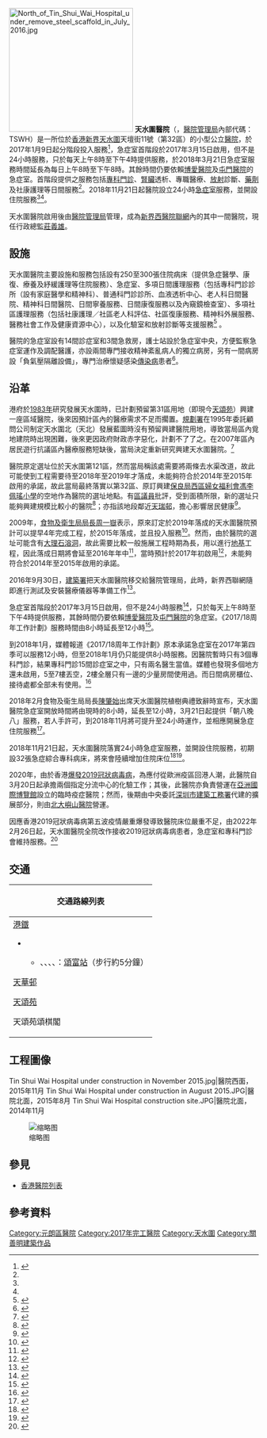 {{Infobox Hospital
| Name        = 天水圍醫院<br/>{{lang|en|Tin Shui Wai Hospital}}
| Org/Group   = [[醫院管理局|醫院管理局]]
| logo        = [[File:Tin_Shui_Wai_Hospital_Logo.png|220px]]
| Image       = [[File:天水圍醫院_Tin_Shui_Wai_Hospital.jpg|280px]]
| image alt   = 
| Caption     = 天水圍醫院西面外觀
| map_type    = 香港
| latitude    = 22.4586
| longitude   = 113.9956
| Logo        = 
| Logo Size   = 
| Location    = 
| Region      =[[天水圍|天水圍]]天壇街11號（第32區）
| State       = [[新界|新界]]
| Country     = [[香港|香港]]
| Coordinates = 
| HealthCare  = 
| Funding     = 公立醫院
| Type        = 地區醫院
| Speciality  = 
| Standards   = 
| Emergency   = 有
| Helipad     = 
| Affiliation = 
| Patron      = 
| Network     = [[新界西聯網|新界西聯網]]
| Beds        = 300張
| Founded     = 2017年1月9日
| Closed      = 
| Website     = [http://www3.ha.org.hk/tswh/ch/ 天水圍醫院]
| Wiki-Links  = 
}}
[[File:North_of_Tin_Shui_Wai_Hospital_under_remove_steel_scaffold_in_July_2016.jpg|250px]]
'''天水圍醫院'''（{{lang-en|'''Tin Shui Wai Hospital'''}}，[[醫院管理局|醫院管理局]]內部代碼：TSWH）是一所位於[[香港|香港]][[新界|新界]][[天水圍|天水圍]]天壇街11號（第32區）的小型公立[[醫院|醫院]]，於2017年1月9日起分階段投入服務<ref>{{cite news|title=天水圍醫院下周一啟用 急症室3月中運作|url=http://news.mingpao.com/ins/instantnews/web_tc/article/20170103/s00001/1483423288676|accessdate=2017-01-03|publisher=明報|date=2017-01-03|archive-date=2018-07-04|archive-url=https://web.archive.org/web/20180704010113/https://news.mingpao.com/ins/instantnews/web_tc/article/20170103/s00001/1483423288676|dead-url=no}}</ref>，急症室首階段於2017年3月15日啟用，但不是24小時服務，只於每天上午8時至下午4時提供服務，於2018年3月21日急症室服務時間延長為每日上午8時至下午8時。其餘時間仍要依賴[[博愛醫院_(香港)|博愛醫院]]及[[屯門醫院|屯門醫院]]的急症室。首階段提供之服務包括[[專科醫師|專科門診]]、[[腎臟|腎臟]]透析、專職醫療、[[放射|放射]]診斷、[[藥劑|藥劑]]及社康護理等日間服務<ref name="infogov1117"/>。2018年11月21日起醫院設立24小時[[急症室|急症室]]服務，並開設住院服務<ref name="rthk180921"/><ref name="東方180922"/>。

天水圍醫院啟用後由[[醫院管理局|醫院管理局]]管理，成為[[新界西醫院聯網|新界西醫院聯網]]內的其中一間醫院，現任行政總監[[莊義雄|莊義雄]]。

==設施==
天水圍醫院主要設施和服務包括設有250至300張住院病床（提供急症醫學、康復、療養及紓緩護理等住院服務）、急症室、多項日間護理服務（包括專科門診診所（設有家庭醫學和精神科）、普通科門診診所、血液透析中心、老人科日間醫院、精神科日間醫院、日間寧養服務、日間康復服務以及內窺鏡檢查室）、多項社區護理服務（包括社康護理／社區老人科評估、社區復康服務、精神科外展服務、醫務社會工作及健康資源中心），以及化驗室和放射診斷等支援服務<ref>{{cite news|title=立法會五題：天水圍醫院|url=http://www.info.gov.hk/gia/general/201011/17/P201011170191.htm|newspaper=香港特別行政區政府 新聞公報|date=2010-11-17|accessdate=2011-12-09|archive-date=2019-10-31|archive-url=https://web.archive.org/web/20191031103335/https://www.info.gov.hk/gia/general/201011/17/P201011170191.htm|dead-url=no}}</ref> 。

醫院的急症室設有14間診症室和3間急救房，護士站設於急症室中央，方便監察急症室運作及調配醫護，亦設兩間專門接收精神紊亂病人的獨立病房，另有一間病房設「負氣壓隔離設備」，專門治療懷疑感染[[傳染病|傳染病]]患者<ref name="mp170307">{{cite news|title=天水圍醫院下周開急症 暫早8午4 特別通道運傳染病人|url=http://news.mingpao.com/pns/dailynews/web_tc/article/20170307/s00002/1488823915430|agency=明報|date=2017-03-07|accessdate=2017-03-07|archive-date=2017-09-02|archive-url=https://web.archive.org/web/20170902224530/https://news.mingpao.com/pns/dailynews/web_tc/article/20170307/s00002/1488823915430|dead-url=no}}</ref>。

==沿革==
港府於[[1983年|1983年]]研究發展天水圍時，已計劃預留第31區用地（即現今[[天頌苑|天頌苑]]）興建一座區域醫院，後來因預計區內的醫療需求不足而擱置。[[規劃署|規劃署]]在1995年委託顧問公司制定天水圍北（天北）發展藍圖時沒有預留興建醫院用地，導致當局區內覓地建院時出現困難，後來更因政府財政赤字惡化，計劃不了了之。在2007年區內居民遊行抗議區內醫療服務短缺後，當局決定重新研究興建天水圍醫院。<ref>{{cite news|title=解密天水圍：遲來13年的醫院？|url=https://medium.com/@tswnewforce/districtpost-defca9f57d19|accessdate=2021-03-14|agency=天水圍民生關注平台|date=2018-07-04|archive-date=2022-03-11|archive-url=https://web.archive.org/web/20220311161842/https://medium.com/@tswnewforce/districtpost-defca9f57d19}}</ref>

醫院原定選址位於天水圍第121區，然而當局稱該處需要將兩條去水渠改道，故此可能使到工程需要待至2018年至2019年才落成，未能夠符合於2014年至2015年啟用的承諾，故此當局最終落實以第32區、原訂興建[[保良局西區婦女福利會馮李佩瑤小學|保良局西區婦女福利會馮李佩瑤小學]]的空地作為醫院的選址地點。有[[區議員|區議員]]批評，受到面積所限，新的選址只能夠興建規模比較小的醫院<ref>{{cite news|title=天水圍建蚊型醫院區議員不收貨|url=http://news.sina.com.hk/cgi-bin/nw/show.cgi/4/1/1/1055580/1.html|newspaper=《東方日報》|date=2009-03-04|access-date=2012-02-09|archive-url=https://web.archive.org/web/20110829122236/http://news.sina.com.hk/cgi-bin/nw/show.cgi/4/1/1/1055580/1.html|archive-date=2011-08-29|dead-url=yes}}</ref>；亦指該地段鄰近[[天瑞邨|天瑞邨]]，擔心影響居民健康<ref>{{cite news|title=貼近天瑞邨恐傳播病毒 政府建蚊型醫院 敷衍天水圍居民|url=http://the-sun.on.cc/channels/news/20090304/|newspaper=《太陽報》|date=2009-03-04|accessdate=2011-12-09|archive-date=2018-01-27|archive-url=https://web.archive.org/web/20180127083901/http://the-sun.on.cc/channels/news/20090304/|dead-url=no}}</ref>。

2009年，[[食物及衛生局局長|食物及衛生局局長]][[周一嶽|周一嶽]]表示，原來訂定於2019年落成的天水圍醫院預計可以提早4年完成工程，於2015年落成，並且投入服務<ref>{{cite news|title=天水圍醫院 有望2015年啟用|newspaper=《文匯報》|date=2009-02-28}}</ref>。然而，由於醫院的選址可能含有[[大理石|大理石]][[溶洞|溶洞]]，故此需要比較一般施展工程時期為長，用以進行[[地基|地基]]工程，因此落成日期將會延至2016年年中<ref>{{cite news|title=天水圍醫院工程因溶洞延遲|url=http://news.sina.com.hk/news/32/1/1/1921883/1.html|newspaper=《星島日報》|date=2010-11-17}}{{dead link|date=2017年12月 |bot=InternetArchiveBot |fix-attempted=yes }}</ref>，當時預計於2017年初啟用<ref name="tvbnews20160920">{{cite web|url= | title=天水圍醫院或明年初起服務 初期不設24小時急症 |publisher=[[無綫新聞|無綫新聞]] |date=2016年9月20日}}{{zh-hant}}</ref>，未能夠符合於2014年至2015年啟用的承諾。

2016年9月30日，[[建築署|建築署]]把天水圍醫院移交給醫院管理局，此時，新界西聯網隨即進行測試及安裝醫療儀器等準備工作<ref name="infogov1117">{{cite news|title=天水圍醫院明年初分階段投入服務|url=http://www.info.gov.hk/gia/general/201611/17/P2016111700561p.htm|agency=香港特別行政區政府 新聞公報|date=2016-11-17|accessdate=2016-12-05|archive-date=2021-03-04|archive-url=https://web.archive.org/web/20210304113449/https://www.info.gov.hk/gia/general/201611/17/P2016111700561p.htm|dead-url=no}}</ref>。

急症室首階段於2017年3月15日啟用，但不是24小時服務<ref>{{cite news|title=醫管局稱天水圍醫院急症室運作首日共198名病人求診|url=http://news.rthk.hk/rthk/ch/component/k2/1319363-20170315.htm|agency=香港電台|date=2017-03-15|archiveurl=https://web.archive.org/web/20170316204043/http://news.rthk.hk/rthk/ch/component/k2/1319363-20170315.htm|archivedate=2017-03-16|accessdate=2017-03-15|dead-url=no}}</ref>，只於每天上午8時至下午4時提供服務，其餘時間仍要依賴[[博愛醫院_(香港)|博愛醫院]]及[[屯門醫院|屯門醫院]]的急症室。《2017/18周年工作計劃》服務時間由8小時延長至12小時<ref>{{cite news|author1=王潔恩|title=新界西醫院聯網加強長者復康　天水圍醫院急症室將延長至12小時|url=https://www.hk01.com/article/122506|accessdate=2017-10-02|agency=香港01|date=2017-09-29}}</ref>。

到2018年1月，媒體報道《2017/18周年工作計劃》原本承諾急症室在2017年第四季可以服務12小時，但至2018年1月仍只能提供8小時服務。因醫院暫時只有3個專科門診，結果專科門診15間診症室之中，只有兩名醫生當值。媒體也發現多個地方還未啟用，5至7樓丟空，2樓全層只有一邊的少量房間使用過。而日間病房櫃位、接待處都全部未有使用。<ref>{{cite news|title=李批政府未做好醫院人手配套規劃|url=http://cablenews.i-cable.com/ci/videopage/news/518885/%E5%8D%B3%E6%99%82%E6%96%B0%E8%81%9E/%E6%9D%8E%E6%89%B9%E6%94%BF%E5%BA%9C%E6%9C%AA%E5%81%9A%E5%A5%BD%E9%86%AB%E9%99%A2%E4%BA%BA%E6%89%8B%E9%85%8D%E5%A5%97%E8%A6%8F%E5%8A%83|accessdate=2018-01-03|publisher=有線新聞|date=2018-01-01}}</ref>

2018年2月食物及衞生局局長[[陳肇始|陳肇始]]出席天水圍醫院植樹典禮致辭時宣布，天水圍醫院急症室開放時間將由現時的8小時，延長至12小時，3月21日起提供「朝八晚八」服務，若人手許可，到2018年11月將可提升至24小時運作，並相應開展急症住院服務<ref>{{cite news|title=天水圍醫院急症室下月21日起延長服務至晚上8時|url=http://news.rthk.hk/rthk/ch/component/k2/1382783-20180227.htm|accessdate=2018-02-28|agency=香港電台|date=2018-02-26|archive-date=2018-09-02|archive-url=https://web.archive.org/web/20180902220617/http://news.rthk.hk/rthk/ch/component/k2/1382783-20180227.htm|dead-url=no}}</ref>。

2018年11月21日起，天水圍醫院落實24小時急症室服務，並開設住院服務，初期設32張急症綜合專科病床，將來會陸續增加住院床位<ref name="rthk180921">{{Cite news |url=http://news.rthk.hk/rthk/ch/component/k2/1419346-20180921.htm |title=天水圍急症室11月21日起延長服務　居民稱方便長者 |accessdate=2018-09-22 |agency=香港電台 |date=2018-09-21 |archive-date=2019-11-29 |archive-url=https://web.archive.org/web/20191129025424/https://news.rthk.hk/rthk/ch/component/k2/1419346-20180921.htm |dead-url=no }}</ref><ref name="東方180922">{{Cite news |url=http://orientaldaily.on.cc/cnt/news/20180922/00176_071.html |title=天水圍醫院將設24小時急症 加床紓聯網壓力 |accessdate=2018-09-22 |agency=東方日報 |date=2018-09-22 |archive-date=2019-11-22 |archive-url=https://web.archive.org/web/20191122020859/https://orientaldaily.on.cc/cnt/news/20180922/00176_071.html |dead-url=no }}</ref>。

2020年，由於香港[[2019冠狀病毒病香港疫情|爆發2019冠狀病毒病]]，為應付從歐洲疫區回港人潮，此醫院自3月20日起承擔兩個指定分流中心的化驗工作；其後，此醫院亦負責營運在[[亞洲國際博覽館|亞洲國際博覽館]]設立的臨時疫症醫院；然而，後期由中央委託[[深圳市建築工務署|深圳市建築工務署]]代建的擴展部分，則由[[北大嶼山醫院|北大嶼山醫院]]營運。

因應香港2019冠狀病毒病第五波疫情嚴重爆發導致醫院床位嚴重不足，由2022年2月26日起，天水圍醫院全院改作接收2019冠狀病毒病患者，急症室和專科門診會維持服務。<ref>{{Cite news |url= https://www.news.gov.hk/chi/2022/02/20220224/20220224_181652_659.html |title= 天水圍醫院周六起專收新冠患者 |accessdate= 2022-02-25 |agency= 政府新聞網 |date= 2022-02-24 |archive-date= 2022-02-25 |archive-url= https://web.archive.org/web/20220225063429/https://www.news.gov.hk/chi/2022/02/20220224/20220224_181652_659.html }}</ref>

==交通==
{| class="mw-collapsible mw-collapsed wikitable" style="background:white; margin: 0 auto; width: auto;" 
! 交通路線列表
|-
|
;[[港鐵|港鐵]]
*{{港鐵路線標誌|LRT}}
**{{港鐵路線標誌|705}}、{{港鐵路線標誌|706}}、{{港鐵路線標誌|751}}、{{港鐵路線標誌|751P}}、{{港鐵路線標誌|761P}}：[[頌富站|頌富站]]（步行約5分鐘）
;[[天華邨|天華邨]]
{{九龍新界巴士簡單列表|69M|264R|265B|265S|269B|269C|269D|269S|269X|276A|869|N269|K74}}{{大嶼山巴士簡單列表|E37|E37C|N30|NA37}}{{過海隧道巴士簡單列表|969A|969P}}
{{新界專線小巴簡單列表|34A|79S|610S|621}}
;[[天頌苑|天頌苑]]
{{九龍新界巴士簡單列表|69M|264R|265B|265S|269B|269C|269D|269S|269X|276A|N269|K74}}{{大嶼山巴士簡單列表|E37|E37C|N30|NA37}}{{過海隧道巴士簡單列表|969A|969C|969X}}
{{新界專線小巴簡單列表|34A|610S}}
;天頌苑頌棋閣
{{九龍新界巴士簡單列表|69C|69M|265M|269B|269C|269S|K74}}{{大嶼山巴士簡單列表|A37|E37}}{{過海隧道巴士簡單列表|967|969A|969X|969N|N969}}
{{新界專線小巴簡單列表|79S|610S|618}}
|}

==工程圖像==
<gallery>
Tin Shui Wai Hospital under construction in November 2015.jpg|醫院西面，2015年11月
Tin Shui Wai Hospital under construction in August 2015.JPG|醫院北面，2015年8月
Tin Shui Wai Hospital construction site.JPG|醫院北面，2014年11月
</gallery>


<gallery>
[[File:Tin_shai_wai_hospital_west_side.jpg|缩略图]]
</gallery>

==參見==
{{commonscat|Tin Shui Wai Hospital}}
* [[香港醫院列表|香港醫院列表]]

==參考資料==
{{reflist|30em}}

{{醫院管理局轄下醫院及醫療機構}}
[[Category:元朗區醫院|Category:元朗區醫院]]
[[Category:2017年完工醫院|Category:2017年完工醫院]]
[[Category:天水圍|Category:天水圍]]
[[Category:關善明建築作品|Category:關善明建築作品]]